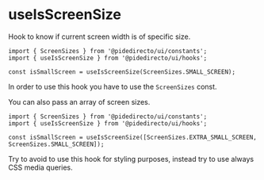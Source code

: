 
<Meta title='hooks/useIsScreenSize' />

# useIsScreenSize

Hook to know if current screen width is of specific size.

```tsx
import { ScreenSizes } from '@pidedirecto/ui/constants';
import { useIsScreenSize } from '@pidedirecto/ui/hooks';

const isSmallScreen = useIsScreenSize(ScreenSizes.SMALL_SCREEN);
```

In order to use this hook you have to use the `ScreenSizes` const.

You can also pass an array of screen sizes.

```tsx
import { ScreenSizes } from '@pidedirecto/ui/constants';
import { useIsScreenSize } from '@pidedirecto/ui/hooks';

const isSmallScreen = useIsScreenSize([ScreenSizes.EXTRA_SMALL_SCREEN, ScreenSizes.SMALL_SCREEN]);
```

Try to avoid to use this hook for styling purposes, instead try to use always CSS media queries.
